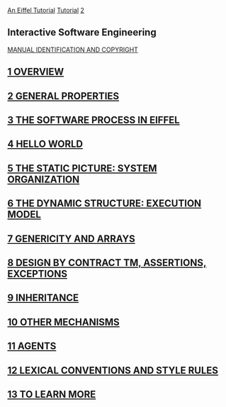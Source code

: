 [[Property:title|An Eiffel Tutorial]]
[[Property:link_title|Tutorial]]
[[Property:weight|2]]
==Interactive Software Engineering==

[[MANUAL IDENTIFICATION AND COPYRIGHT: Tutorial|MANUAL IDENTIFICATION AND COPYRIGHT]]  

{{note|This is '''not''' an introduction to the EiffelStudio development environment. See the [[Getting started with Eiffel|list of introductory documents]]  for a Guided Tour of EiffelStudio and a detailed Eiffel Tutorial. }}

==[[1 Overview|1 OVERVIEW]]==

==[[2 General Properties|2 GENERAL PROPERTIES]]==

==[[3 The Software Process in Eiffel|3 THE SOFTWARE PROCESS IN EIFFEL]]==

==[[4 Hello World|4 HELLO WORLD]]==

==[[5 The Static Picture: System Organization|5 THE STATIC PICTURE: SYSTEM ORGANIZATION]]==

==[[6 The Dynamic Structure: Execution Model|6 THE DYNAMIC STRUCTURE: EXECUTION MODEL]]==

==[[7 Genericity and Arrays|7 GENERICITY AND ARRAYS]]==

==[[8 Design by Contract (tm), Assertions and Exceptions|8 DESIGN BY CONTRACT TM, ASSERTIONS, EXCEPTIONS]]==

==[[9 Inheritance|9 INHERITANCE]]==

==[[10 Other Mechanisms|10 OTHER MECHANISMS]]==

==[[11 Agents|11 AGENTS]]==

==[[12 Lexical Conventions and Style Rules|12 LEXICAL CONVENTIONS AND STYLE RULES]]==

==[[13 To Learn More|13 TO LEARN MORE]]==




